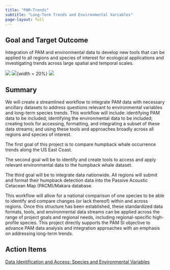 ```yaml
---
title: "PAM-Trends"
subtitle: "Long-Term Trends and Environmental Variables"
page-layout: full
---
```


## Goal and Target Outcome

Integration of PAM and environmental data to develop new tools that can be applied to all regions and species of interest for ecological applications and investigating trends across large spatial and temporal scales.

![](/content/images/humpback_whale.png) ![](/content/images/namerica.cf.gif){width = 20%}  ![](/content/images/PAMmooredbuoy.png)

## Summary

We will create a streamlined workflow to integrate PAM data with necessary ancillary datasets to address questions relevant to environmental variables and long-term species trends. This workflow will include: identifying PAM data to be included; identifying the environmental data to be included; creating tools for accessing, formatting, and integrating a subset of these data streams; and using these tools and approaches broadly across all regions and species of interest.

The first goal of this project is to compare humpback whale occurrence trends along the US East Coast. 

The second goal will be to identify and create tools to access and apply relevant environmental data to the humpback whale dataset.

The third goal will be to integrate data nationwide. All regions will submit and format their humpback detection data into the Passive Acoustic Cetacean Map (PACM)/Makara database.

This workflow will allow for a national comparison of one species to be able to identify and compare changes (or lack thereof) within and across regions. Once this structure has been established, these standardized data formats, tools, and environmental data streams can be applied across the range of project goals and regional needs, including regional-specific high-profile species. This project directly supports the PAM SI objective to advance PAM data analysis and integration approaches with an emphasis on addressing long-term trends.


## Action Items

[Data Identification and Access: Species and Environmental Variables](https://nmfs-ost.github.io/PAM-Trends/content/dataID.html)
